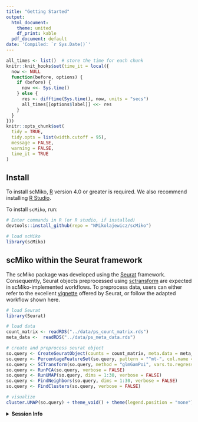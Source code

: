 ```yaml
---
title: "Getting Started"
output:
  html_document:
    theme: united
    df_print: kable
  pdf_document: default
date: 'Compiled: `r Sys.Date()`'
---
```


```r
all_times <- list()  # store the time for each chunk
knitr::knit_hooks$set(time_it = local({
  now <- NULL
  function(before, options) {
    if (before) {
      now <<- Sys.time()
    } else {
      res <- difftime(Sys.time(), now, units = "secs")
      all_times[[options$label]] <<- res
    }
  }
}))
knitr::opts_chunk$set(
  tidy = TRUE,
  tidy.opts = list(width.cutoff = 95),
  message = FALSE,
  warning = FALSE,
  time_it = TRUE
)
```

## Install

To install scMiko, [R](https://www.r-project.org/) version 4.0 or greater is required. We also recommend installing [R Studio](https://www.rstudio.com/).

To install `scMiko`, run: 

```r
# Enter commands in R (or R studio, if installed)
devtools::install_github(repo = "NMikolajewicz/scMiko")
```

```r
# load scMiko
library(scMiko)
```


## scMiko within the Seurat framework 

The scMiko package was developed using the [Seurat](https://satijalab.org/seurat/index.html) framework. Consequently, Seurat objects preprocessed using [sctransform](https://github.com/satijalab/sctransform) are expected in scMiko-implemented workflows. To preprocess data, users can either refer to the excellent [vignette](https://satijalab.org/seurat/articles/sctransform_vignette.html) offered by Seurat, or follow the adapted workflow shown here.  

```r
# load Seurat
library(Seurat)

# load data
count_matrix <- readRDS("../data/ps_count_matrix.rds")
meta_data <-  readRDS("../data/ps_meta_data.rds")

# create and preprocess seurat object
so.query <- CreateSeuratObject(counts = count_matrix, meta.data = meta_data)
so.query <- PercentageFeatureSet(so.query, pattern = "^mt-", col.name = "percent.mt")
so.query <- SCTransform(so.query, method = "glmGamPoi", vars.to.regress = "percent.mt", verbose = FALSE)
so.query <- RunPCA(so.query, verbose = FALSE)
so.query <- RunUMAP(so.query, dims = 1:30, verbose = FALSE)
so.query <- FindNeighbors(so.query, dims = 1:30, verbose = FALSE)
so.query <- FindClusters(so.query, verbose = FALSE)

# visualize
cluster.UMAP(so.query) + theme_void() + theme(legend.position = "none")
```

<details>
  <summary>**Session Info**</summary>
```r
sessionInfo()
```
</details>
